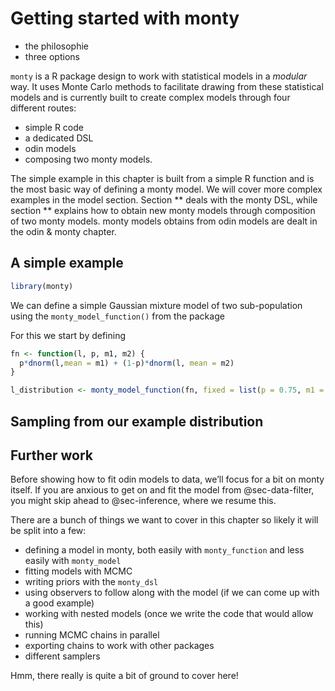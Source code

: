 # Getting started with monty

* the philosophie
* three options

`monty` is a R package design to work with statistical models in a *modular* way. It uses Monte Carlo methods to facilitate drawing from these statistical models and is currently built to create complex models through four different routes:

* simple R code
* a dedicated DSL
* odin models
* composing two monty models.

The simple example in this chapter is built from a simple R function and is the most basic way of defining a monty model. We will cover more complex examples in the model section. Section ** deals with the monty DSL, while section ** explains how to obtain new monty models through composition of two monty models. monty models obtains from odin models are dealt in the odin & monty chapter.

## A simple example

```r
library(monty)
```

We can define a simple Gaussian mixture model of two sub-population using the `monty_model_function()` from the package

For this we start by defining 

```r
fn <- function(l, p, m1, m2) {
  p*dnorm(l,mean = m1) + (1-p)*dnorm(l, mean = m2)
}
```

```r
l_distribution <- monty_model_function(fn, fixed = list(p = 0.75, m1 = 5, m2=7))
```

## Sampling from our example distribution

## Further work

Before showing how to fit odin models to data, we'll focus for a bit on monty itself.  If you are anxious to get on and fit the model from @sec-data-filter, you might skip ahead to @sec-inference, where we resume this.

There are a bunch of things we want to cover in this chapter so likely it will be split into a few:

* defining a model in monty, both easily with `monty_function` and less easily with `monty_model`
* fitting models with MCMC
* writing priors with the `monty_dsl`
* using observers to follow along with the model (if we can come up with a good example)
* working with nested models (once we write the code that would allow this)
* running MCMC chains in parallel
* exporting chains to work with other packages
* different samplers

Hmm, there really is quite a bit of ground to cover here!
